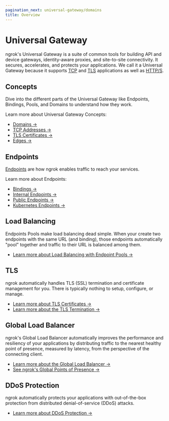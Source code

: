```yaml
---
pagination_next: universal-gateway/domains
title: Overview
---
```

# Universal Gateway

ngrok's Universal Gateway is a suite of common tools for building API and device gateways, identity-aware proxies, and site-to-site connectivity.
It secures, accelerates, and protects your applications.
We call it a Universal Gateway because it supports [TCP](/universal-gateway/tcp/) and [TLS](/universal-gateway/tls/) applications as well as [HTTP/S](/universal-gateway/http/).

## Concepts

Dive into the different parts of the Universal Gateway like Endpoints, Bindings, Pools, and Domains to understand how they work.

Learn more about Universal Gateway Concepts:

- [Domains →](/universal-gateway/domains/)
- [TCP Addresses →](/universal-gateway/tcp-addresses/)
- [TLS Certificates →](/universal-gateway/tls-certificates/)
- [Edges →](/universal-gateway/edges/)

## Endpoints

[Endpoints](/universal-gateway/endpoints/) are how ngrok enables traffic to reach your services.

Learn more about Endpoints:

- [Bindings →](/universal-gateway/bindings/)
- [Internal Endpoints →](/universal-gateway/internal-endpoints/)
- [Public Endpoints →](/universal-gateway/public-endpoints/)
- [Kubernetes Endpoints →](/universal-gateway/kubernetes-endpoints/)

## Load Balancing

Endpoints Pools make load balancing dead simple.
When your create two endpoints with the same URL (and binding), those endpoints automatically "pool" together and traffic to their URL is balanced among them.

- [Learn more about Load Balancing with Endpoint Pools →](/universal-gateway/endpoint-pooling/)

## TLS

ngrok automatically handles TLS (SSL) termination and certificate management for you.
There is typically nothing to setup, configure, or manage.

- [Learn more about TLS Certificates →](/universal-gateway/tls-certificates/)
- [Learn more about the TLS Termination →](/universal-gateway/tls-termination/)

## Global Load Balancer

ngrok's Global Load Balancer automatically improves the performance and resiliency of your applications by distributing traffic to the nearest healthy point of presence, measured by latency, from the perspective of the connecting client.

- [Learn more about the Global Load Balancer →](/universal-gateway/global-load-balancer/)
- [See ngrok's Global Points of Presence →](/universal-gateway/points-of-presence)

## DDoS Protection

ngrok automatically protects your applications with out-of-the-box protection from distributed denial-of-service (DDoS) attacks.

- [Learn more about DDoS Protection →](/universal-gateway/ddos-protection)

